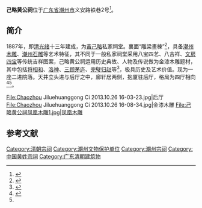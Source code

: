 {{coord|23|40|05|N|116|38|38|E|scale:200000|display=title}}

{{文物保护单位
| 级别 = 全国
| 名称 = 己略黄公祠
| 图片 = [[File:Chaozhou_Jiluehuanggong_Ci_2013.10.26_16-14-20.jpg|220px]]
| 编号 = 5-377
| 分类 = 古建筑
| 时代 = [[清朝|清]]
| 所在 = [[广东省|广东省]][[潮州市|潮州市]]
| 登录 = 2001年
| Cat = 广东全国重点文物保护单位
}}
'''己略黄公祠'''位于[[广东省|广东省]][[潮州市|潮州市]]义安路铁巷2号<ref name="ma">{{cite web | language = zh-hans | publisher = 《汕头日报》 | title = 潮州木雕的艺术殿堂——己略黄公祠 | url = http://gd.people.com.cn/GB/123941/123985/9148562.html | author = 蔡海松 | date = 2009年4月17日 | accessdate = 2009年6月30日 | archive-date = 2016年3月4日 | archive-url = https://web.archive.org/web/20160304123910/http://gd.people.com.cn/GB/123941/123985/9148562.html | dead-url = no }}</ref>。

== 简介 ==
1887年，即[[清朝|清]][[光绪|光绪]]十三年建成，为[[黃己略|黃己略]]私家祠堂。裏面“雕梁畫棟”<ref name="">{{cite web| language =zh-hant| publisher =新华网| title ="潮州木雕一絕"己略黃公祠將對遊客開放| url =http://gd.xinhuanet.com/newscenter/2004-12/20/content_3418874.htm| author =林麗愛 許文| date =2004-12-20| accessdate =2009年6月30日| deadurl =yes| archiveurl =https://web.archive.org/web/20130510061214/http://www.gd.xinhuanet.com/newscenter/2004-12/20/content_3418874.htm| archivedate =2013年5月10日}}</ref>，具备[[潮州木雕|潮州木雕]]、[[潮州石雕|潮州石雕]]等艺术特征，其不同于一般私家祠堂采用八宝四艺、八吉祥、[[文房四宝|文房四宝]]等传统吉祥图案，己略黄公祠运用历史典故、人物及传说做为金漆木雕题材，其中包括[[将相和|将相和]]、[[洛神|洛神]]、[[三顾茅庐|三顾茅庐]]、[[完璧归赵|完璧归赵]]等<ref>{{cite web | language = zh-hans | publisher = 《潮州日报》 | title = 己略黄公祠古建筑三绝 | url = http://www.chaofeng.org/article/detail.asp?id=10773 | author = 李煜群 | date = 2009-05-10 | accessdate = 2009年6月30日 | archive-url = https://web.archive.org/web/20160304083344/http://www.chaofeng.org/article/detail.asp?id=10773 | archive-date = 2016年3月4日 | dead-url = yes }}</ref>，极具历史及艺术价值。现为一座二进院落。天井立头进与后厅之中，廊轩居两侧，抱厦驻后厅，格局为四厅相向<ref>{{cite web| language =zh-hans| publisher =潮州市国家历史文化名城保护建设委员会办公室| title =己略黄公祠| url =http://www.czmc.gov.cn/wwkb/gjzd_list.asp?itemid=164&id=81| author =| date =| accessdate =2009年6月30日}}{{dead link|date=2017年12月 |bot=InternetArchiveBot |fix-attempted=yes }}</ref><ref name="ma" />。

<gallery>
File:Chaozhou Jiluehuanggong Ci 2013.10.26 16-03-23.jpg|后厅
File:Chaozhou Jiluehuanggong Ci 2013.10.26 16-08-34.jpg|金漆木雕
File:己略黄公祠凤凰木雕1.jpg|凤凰木雕

</gallery>

==参考文献==
<div class="references-small">
<references />
</div>

{{潮州市文物保护单位}}
{{广东全国重点文物保护单位}}
[[Category:清朝宗祠|Category:清朝宗祠]]
[[Category:潮州文物保护单位|Category:潮州文物保护单位]]
[[Category:潮州宗祠|Category:潮州宗祠]]
[[Category:中国黄姓宗祠|Category:中国黄姓宗祠]]
[[Category:广东清朝建筑物|Category:广东清朝建筑物]]